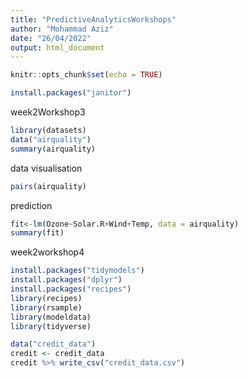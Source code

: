 ```yaml
---
title: "PredictiveAnalyticsWorkshops"
author: "Mohammad Aziz"
date: "26/04/2022"
output: html_document
---
```


```r
knitr::opts_chunk$set(echo = TRUE)
```

```r
install.packages("janitor")
```

week2Workshop3
```r
library(datasets)
data("airquality")
summary(airquality)
```
data visualisation
```r
pairs(airquality)
```
prediction
```r
fit<-lm(Ozone~Solar.R+Wind+Temp, data = airquality)
summary(fit)
```

week2workshop4

```r
install.packages("tidymodels")
install.packages("dplyr")
install.packages("recipes")
library(recipes)
library(rsample)
library(modeldata)
library(tidyverse)
```


```r
data("credit_data")
credit <- credit_data
credit %>% write_csv("credit_data.csv")

```

